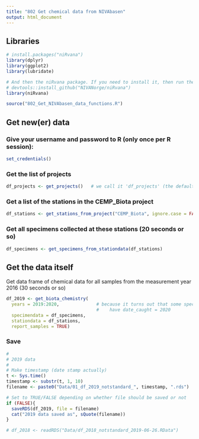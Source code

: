 ```yaml
---
title: "802 Get chemical data from NIVAbasen"
output: html_document
---
```


## Libraries
```r
# install.packages("niRvana")
library(dplyr)
library(ggplot2)
library(lubridate)

# And then the niRvana package. If you need to install it, then run thee next line also:
# devtools::install_github("NIVANorge/niRvana")
library(niRvana)

source("802_Get_NIVAbasen_data_functions.R")

```


## Get new(er) data

### Give your username and password to R (only once per R session):
```r
set_credentials()
```

### Get the list of projects
```r
df_projects <- get_projects()   # we call it 'df_projects' (the default name used by 'get_stations_from_project')
```

### Get a list of the stations in the CEMP_Biota project
```r
df_stations <- get_stations_from_project("CEMP_Biota", ignore.case = FALSE)
```

### Get all specimens collected at these stations (20 seconds or so)
```r
df_specimens <- get_specimens_from_stationdata(df_stations)
```

## Get the data itself  
Get data frame of chemical data for all samples from the measurement year 2016 (30 seconds or so)
```r

df_2019 <- get_biota_chemistry(
  years = 2019:2020,              # because it turns out that some specimens wrongly  
                                  #    have date_caught = 2020
  specimendata = df_specimens, 
  stationdata = df_stations,
  report_samples = TRUE)

```

### Save 
```r
#
# 2019 data
#
# Make timestamp (date stamp actually)
t <- Sys.time()
timestamp <- substr(t, 1, 10)
filename <- paste0("Data/01_df_2019_notstandard_", timestamp, ".rds")

# Set to TRUE/FALSE depending on whether file should be saved or not  
if (FALSE){
  saveRDS(df_2019, file = filename)
  cat("2019 data saved as", sQuote(filename))
}

# df_2018 <- readRDS("Data/df_2018_notstandard_2019-06-26.RData")

```


